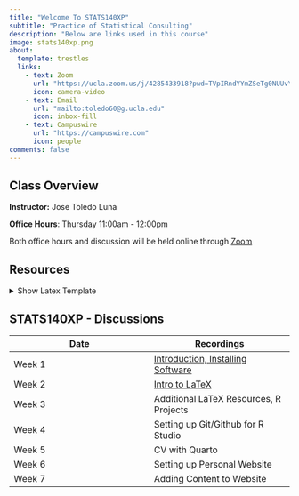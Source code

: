 ```yaml
---
title: "Welcome To STATS140XP"
subtitle: "Practice of Statistical Consulting"
description: "Below are links used in this course"
image: stats140xp.png
about:
  template: trestles
  links:
    - text: Zoom
      url: "https://ucla.zoom.us/j/4285433918?pwd=TVpIRndYYmZSeTg0NUUvYlhTWllUQT09"
      icon: camera-video
    - text: Email
      url: "mailto:toledo60@g.ucla.edu"
      icon: inbox-fill
    - text: Campuswire
      url: "https://campuswire.com"
      icon: people
comments: false
---
```


::: column-page
## Class Overview

**Instructor:** Jose Toledo Luna

**Office Hours**: Thursday 11:00am - 12:00pm <br/>

Both office hours and discussion will be held online through [Zoom](https://ucla.zoom.us/j/4285433918?pwd=TVpIRndYYmZSeTg0NUUvYlhTWllUQT09)


## Resources



<details>
<summary>Show Latex Template</summary>
<script src="https://gist.github.com/toledo60/982f98afbd1cabc4d694d6025886ddac.js"></script>
</details>


## STATS140XP - Discussions

| **Date** | Recordings |
|----|----|
| Week 1 | [Introduction, Installing Software](https://ucla.zoom.us/rec/share/MixJYNJv8TUs9l0JvDOq6Ena-arEsF4AjIHqiEq8O6KfEoe4HLAg-KOYbVvAXe6x.EnR01kn_xm9mtamD) |
| Week 2 | [Intro to LaTeX](https://ucla.zoom.us/rec/share/PUlJVkRorxp3nzr7ycgmAJiHJwTMtwrroxKH-6IzdQTiTpuxLGIHseC9ar7hEoKV.DxBaxP9tsbAB8vgC) |
| Week 3 | Additional LaTeX Resources, R Projects |
| Week 4 | Setting up Git/Github for R Studio |
| Week 5 | CV with Quarto |
| Week 6 | Setting up Personal Website |
| Week 7 | Adding Content to Website |
:::
